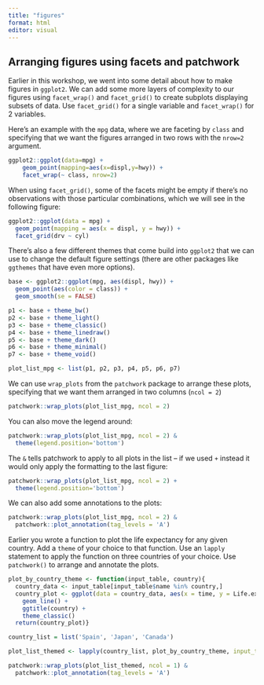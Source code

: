```yaml
---
title: "figures"
format: html
editor: visual
---
```


## Arranging figures using facets and patchwork 

Earlier in this workshop, we went into some detail about how to make figures in `ggplot2`. We can add some more layers of complexity to our figures using `facet_wrap()` and `facet_grid()` to create subplots displaying subsets of data. Use `facet_grid()` for a single variable and `facet_wrap()` for 2 variables.

Here's an example with the `mpg` data, where we are faceting by `class` and specifying that we want the figures arranged in two rows with the `nrow=2` argument.

```r
ggplot2::ggplot(data=mpg) +
    geom_point(mapping=aes(x=displ,y=hwy)) +
    facet_wrap(~ class, nrow=2)
```

When using `facet_grid()`, some of the facets might be empty if there's no observations with those particular combinations, which we will see in the following figure:

```r
ggplot2::ggplot(data = mpg) + 
  geom_point(mapping = aes(x = displ, y = hwy)) + 
  facet_grid(drv ~ cyl)
```

There's also a few different themes that come build into `ggplot2` that we can use to change the default figure settings (there are other packages like `ggthemes` that have even more options).

```r
base <- ggplot2::ggplot(mpg, aes(displ, hwy)) +
  geom_point(aes(color = class)) +
  geom_smooth(se = FALSE)

p1 <- base + theme_bw()
p2 <- base + theme_light()
p3 <- base + theme_classic()
p4 <- base + theme_linedraw()
p5 <- base + theme_dark()
p6 <- base + theme_minimal()
p7 <- base + theme_void()

plot_list_mpg <- list(p1, p2, p3, p4, p5, p6, p7)
```

We can use `wrap_plots` from the `patchwork` package to arrange these plots, specifying that we want them arranged in two columns (`ncol = 2`)

```r
patchwork::wrap_plots(plot_list_mpg, ncol = 2)
```

You can also move the legend around:

```r
patchwork::wrap_plots(plot_list_mpg, ncol = 2) & 
  theme(legend.position='bottom')
```

The `&` tells patchwork to apply to all plots in the list -- if we used `+` instead it would only apply the formatting to the last figure:

```r
patchwork::wrap_plots(plot_list_mpg, ncol = 2) + 
  theme(legend.position='bottom')
```

We can also add some annotations to the plots:

```r
patchwork::wrap_plots(plot_list_mpg, ncol = 2) & 
  patchwork::plot_annotation(tag_levels = 'A')
```

::: callout-note
Earlier you wrote a function to plot the life expectancy for any given country. Add a `theme` of your choice to that function. Use an `lapply` statement to apply the function on three countries of your choice. Use `patchwork()` to arrange and annotate the plots.
:::

```r
plot_by_country_theme <- function(input_table, country){
  country_data <- input_table[input_table$name %in% country,]
  country_plot <- ggplot(data = country_data, aes(x = time, y = Life.expectancy)) + 
    geom_line() + 
    ggtitle(country) +
    theme_classic()
  return(country_plot)}

country_list = list('Spain', 'Japan', 'Canada')

plot_list_themed <- lapply(country_list, plot_by_country_theme, input_table = gm_lex_raw)

patchwork::wrap_plots(plot_list_themed, ncol = 1) & 
  patchwork::plot_annotation(tag_levels = 'A')
```
